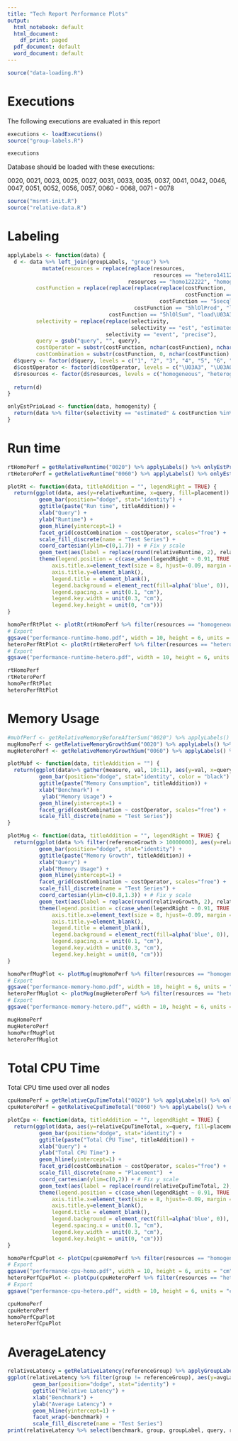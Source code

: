 ```yaml
---
title: "Tech Report Performance Plots"
output:
  html_notebook: default
  html_document:
    df_print: paged
  pdf_document: default
  word_document: default
---
```

```r
source("data-loading.R")
```

# Executions

The following executions are evaluated in this report

```r
executions <- loadExecutions()
source("group-labels.R")

executions
```

Database should be loaded with these executions:

0020, 0021, 0023, 0025, 0027, 0031, 0033, 0035, 0037, 0041, 0042, 0046, 0047, 0051, 0052, 0056, 0057, 0060 - 0068, 0071 - 0078 

```r
source("msrmt-init.R")
source("relative-data.R")
```

# Labeling

```r
applyLabels <- function(data) {
  d <- data %>% left_join(groupLabels, "group") %>%
           mutate(resources = replace(replace(resources,
                                              resources == "hetero141120.5", "heterogeneous"),
                                      resources == "homo122222", "homogeneous"),
         costFunction = replace(replace(replace(replace(costFunction,
                                                        costFunction == "5secqlSum", "prio\U03A3"),
                                                costFunction == "5secqlProd", "prio\U03A0"),
                                        costFunction == "5hlOlProd", "load\U03A0"),
                                costFunction == "5hlOlSum", "load\U03A3"),
         selectivity = replace(replace(selectivity,
                                       selectivity == "est", "estimated"),
                               selectivity == "event", "precise"),
         query = gsub("query", "", query),
         costOperator = substr(costFunction, nchar(costFunction), nchar(costFunction)),
         costCombination = substr(costFunction, 0, nchar(costFunction) - 1))
  d$query <- factor(d$query, levels = c("1", "2", "3", "4", "5", "6", "7", "8", "9", "10"))
  d$costOperator <- factor(d$costOperator, levels = c("\U03A3", "\U03A0"))
  d$resources <- factor(d$resources, levels = c("homogeneous", "heterogeneous"))
  
  return(d)
}

onlyEstPrioLoad <- function(data, homogenity) {
  return(data %>% filter(selectivity == "estimated" & costFunction %in% c("prio\U03A0", "prio\U03A3", "load\U03A0", "load\U03A3") & resources == homogenity))
}
```

# Run time

```R
rtHomoPerf = getRelativeRuntime("0020") %>% applyLabels() %>% onlyEstPrioLoad("homogeneous")
rtHeteroPerf = getRelativeRuntime("0060") %>% applyLabels() %>% onlyEstPrioLoad("heterogeneous")

plotRt <- function(data, titleAddition = "", legendRight = TRUE) {
  return(ggplot(data, aes(y=relativeRuntime, x=query, fill=placement)) +
          geom_bar(position="dodge", stat="identity") +
          ggtitle(paste("Run time", titleAddition)) +
          xlab("Query") +
          ylab("Runtime") +
          geom_hline(yintercept=1) + 
          facet_grid(costCombination ~ costOperator, scales="free") +
          scale_fill_discrete(name = "Test Series") +
          coord_cartesian(ylim=c(0,1.7)) + # Fix y scale
          geom_text(aes(label = replace(round(relativeRuntime, 2), relativeRuntime < 1.7, ""), y = 1.65), size=3) +
          theme(legend.position = c(case_when(legendRight ~ 0.91, TRUE ~ 0.1), 0.9),
              axis.title.x=element_text(size = 8, hjust=-0.09, margin = margin(t=-0.35, unit = "cm")),
              axis.title.y=element_blank(),
              legend.title = element_blank(),
              legend.background = element_rect(fill=alpha('blue', 0)),
              legend.spacing.x = unit(0.1, "cm"),
              legend.key.width = unit(0.3, "cm"),
              legend.key.height = unit(0, "cm")))
}

homoPerfRtPlot <- plotRt(rtHomoPerf %>% filter(resources == "homogeneous"), "(Homogeneous Setup)")
# Export
ggsave("performance-runtime-homo.pdf", width = 10, height = 6, units = "cm", device = cairo_pdf)
heteroPerfRtPlot <- plotRt(rtHeteroPerf %>% filter(resources == "heterogeneous"), "(Heterogeneous Setup)")
# Export
ggsave("performance-runtime-hetero.pdf", width = 10, height = 6, units = "cm", device = cairo_pdf)

rtHomoPerf
rtHeteroPerf
homoPerfRtPlot
heteroPerfRtPlot
```


# Memory Usage

```R
#mubfPerf <- getRelativeMemoryBeforeAfterSum("0020") %>% applyLabels() %>% onlyEstPrioLoad()
mugHomoPerf <- getRelativeMemoryGrowthSum("0020") %>% applyLabels() %>% onlyEstPrioLoad("homogeneous")
mugHeteroPerf <- getRelativeMemoryGrowthSum("0060") %>% applyLabels() %>% onlyEstPrioLoad("heterogeneous")

plotMubf <- function(data, titleAddition = "") {
  return(ggplot(data%>% gather(measure, val, 10:11), aes(y=val, x=query, fill=placement)) +
          geom_bar(position="dodge", stat="identity", color = "black") +
          ggtitle(paste("Memory Consumption", titleAddition)) +
          xlab("Benchmark") +
           ylab("Memory Usage") +
          geom_hline(yintercept=1) + 
          facet_grid(costCombination ~ costOperator, scales="free") +
          scale_fill_discrete(name = "Test Series"))
}

plotMug <- function(data, titleAddition = "", legendRight = TRUE) {
  return(ggplot(data %>% filter(referenceGrowth > 10000000), aes(y=relativeGrowth, x=query, fill=placement)) +
          geom_bar(position="dodge", stat="identity") +
          ggtitle(paste("Memory Growth", titleAddition)) +
          xlab("Query") +
          ylab("Memory Usage") +
          geom_hline(yintercept=1) + 
          facet_grid(costCombination ~ costOperator, scales="free") +
          scale_fill_discrete(name = "Test Series") +
          coord_cartesian(ylim=c(0.8,1.3)) + # Fix y scale
          geom_text(aes(label = replace(round(relativeGrowth, 2), relativeGrowth < 1.3, ""), y = 1.25), size=3) +
          theme(legend.position = c(case_when(legendRight ~ 0.91, TRUE ~ 0.1), 0.9),
              axis.title.x=element_text(size = 8, hjust=-0.09, margin = margin(t=-0.35, unit = "cm")),
              axis.title.y=element_blank(),
              legend.title = element_blank(),
              legend.background = element_rect(fill=alpha('blue', 0)),
              legend.spacing.x = unit(0.1, "cm"),
              legend.key.width = unit(0.3, "cm"),
              legend.key.height = unit(0, "cm")))
}

homoPerfMugPlot <- plotMug(mugHomoPerf %>% filter(resources == "homogeneous"), "(Homogeneous Setup)")
# Export
ggsave("performance-memory-homo.pdf", width = 10, height = 6, units = "cm", device = cairo_pdf)
heteroPerfMuglot <- plotMug(mugHeteroPerf %>% filter(resources == "heterogeneous"), "(Heterogeneous Setup)")
# Export
ggsave("performance-memory-hetero.pdf", width = 10, height = 6, units = "cm", device = cairo_pdf)

mugHomoPerf
mugHeteroPerf
homoPerfMugPlot
heteroPerfMuglot
```


# Total CPU Time

Total CPU time used over all nodes

```R
cpuHomoPerf = getRelativeCpuTimeTotal("0020") %>% applyLabels() %>% onlyEstPrioLoad("homogeneous")
cpuHeteroPerf = getRelativeCpuTimeTotal("0060") %>% applyLabels() %>% onlyEstPrioLoad("heterogeneous")

plotCpu <- function(data, titleAddition = "", legendRight = TRUE) {
  return(ggplot(data, aes(y=relativeCpuTimeTotal, x=query, fill=placement)) +
          geom_bar(position="dodge", stat="identity") +
          ggtitle(paste("Total CPU Time", titleAddition)) +
          xlab("Query") +
          ylab("Total CPU Time") +
          geom_hline(yintercept=1) + 
          facet_grid(costCombination ~ costOperator, scales="free") +
          scale_fill_discrete(name = "Placement")  +
          coord_cartesian(ylim=c(0,2)) + # Fix y scale
          geom_text(aes(label = replace(round(relativeCpuTimeTotal, 2), relativeCpuTimeTotal < 2, ""), y = 1.95), size=3) +
          theme(legend.position = c(case_when(legendRight ~ 0.91, TRUE ~ 0.45), 0.9),
              axis.title.x=element_text(size = 8, hjust=-0.09, margin = margin(t=-0.35, unit = "cm")),
              axis.title.y=element_blank(),
              legend.title = element_blank(),
              legend.background = element_rect(fill=alpha('blue', 0)),
              legend.spacing.x = unit(0.1, "cm"),
              legend.key.width = unit(0.3, "cm"),
              legend.key.height = unit(0, "cm")))
}

homoPerfCpuPlot <- plotCpu(cpuHomoPerf %>% filter(resources == "homogeneous"), "(Homogeneous Setup)")
# Export
ggsave("performance-cpu-homo.pdf", width = 10, height = 6, units = "cm", device = cairo_pdf)
heteroPerfCpuPlot <- plotCpu(cpuHeteroPerf %>% filter(resources == "heterogeneous"), "(Heterogeneous Setup)", FALSE)
# Export
ggsave("performance-cpu-hetero.pdf", width = 10, height = 6, units = "cm", device = cairo_pdf)

cpuHomoPerf
cpuHeteroPerf
homoPerfCpuPlot
heteroPerfCpuPlot
```

# AverageLatency

```R
relativeLatency = getRelativeLatency(referenceGroup) %>% applyGroupLabels(groupLabels)
ggplot(relativeLatency %>% filter(group != referenceGroup), aes(y=avgLatency, x=query, fill=groupLabel)) +
        geom_bar(position="dodge", stat="identity") +
        ggtitle("Relative Latency") +
        xlab("Benchmark") +
        ylab("Average Latency") +
        geom_hline(yintercept=1) + 
        facet_wrap(~benchmark) +
        scale_fill_discrete(name = "Test Series")
print(relativeLatency %>% select(benchmark, group, groupLabel, query, referenceAvgLatency, avgLatency, relativeAvgLatency))
```
